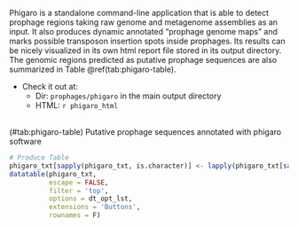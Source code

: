 Phigaro is a standalone command-line application that is able to detect prophage regions taking raw genome and metagenome assemblies as an input. It also produces dynamic annotated “prophage genome maps” and marks possible transposon insertion spots inside prophages. Its results can be nicely visualized in its own html report file stored in its output directory. The genomic regions predicted as putative prophage sequences are also summarized in Table \@ref(tab:phigaro-table).

* Check it out at:
    + Dir: `prophages/phigaro` in the main output directory
    + HTML: ``r phigaro_html``

<br>
<caption>(#tab:phigaro-table) Putative prophage sequences annotated with phigaro software</caption>
```r
# Produce Table
phigaro_txt[sapply(phigaro_txt, is.character)] <- lapply(phigaro_txt[sapply(phigaro_txt, is.character)], as.factor)
datatable(phigaro_txt,
          escape = FALSE,
          filter = 'top',
          options = dt_opt_lst,
          extensions = 'Buttons',
          rownames = F)
```
